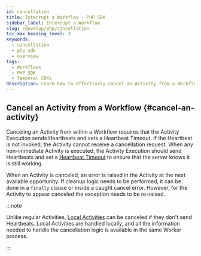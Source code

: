 ```yaml
---
id: cancellation
title: Interrupt a Workflow - PHP SDK
sidebar_label: Interrupt a Workflow
slug: /develop/php/cancellation
toc_max_heading_level: 3
keywords:
  - cancellation
  - php sdk
  - overview
tags:
  - Workflows
  - PHP SDK
  - Temporal SDKs
description: Learn how to effectively cancel an Activity from a Workflow using Heartbeats and Heartbeat Timeouts. Discover the essential steps for handling Activity cancellations to ensure proper Workflow management.
---
```


## Cancel an Activity from a Workflow {#cancel-an-activity}

Canceling an Activity from within a Workflow requires that the Activity Execution sends Heartbeats and sets a Heartbeat Timeout.
If the Heartbeat is not invoked, the Activity cannot receive a cancellation request.
When any non-immediate Activity is executed, the Activity Execution should send Heartbeats and set a [Heartbeat Timeout](/encyclopedia/detecting-activity-failures#heartbeat-timeout) to ensure that the server knows it is still working.

When an Activity is canceled, an error is raised in the Activity at the next available opportunity.
If cleanup logic needs to be performed, it can be done in a `finally` clause or inside a caught cancel error.
However, for the Activity to appear canceled the exception needs to be re-raised.

:::note

Unlike regular Activities, [Local Activities](/activities#local-activity) can be canceled if they don't send Heartbeats.
Local Activities are handled locally, and all the information needed to handle the cancellation logic is available in the same Worker process.

:::
